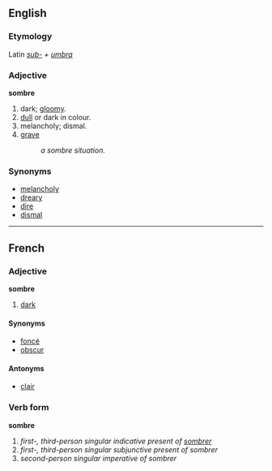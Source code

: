 ==English==
===Etymology===
Latin ''[[sub-]] + [[umbra]]''
===Adjective===
'''sombre'''

# dark; [[gloomy]].
# [[dull]] or dark in colour.
# melancholy; dismal.
# [[grave]]
#: ''a sombre situation.''

===Synonyms===
* [[melancholy]]
* [[dreary]]
* [[dire]]
* [[dismal]]

----

==French==
===Adjective===
'''sombre'''

# [[dark]]

====Synonyms====
*[[foncé]]
*[[obscur]]

====Antonyms====
*[[clair]]

===Verb form===
'''sombre'''

# ''first-, third-person singular indicative present of [[sombrer]]''
# ''first-, third-person singular subjunctive present of sombrer''
# ''second-person singular imperative of sombrer''
